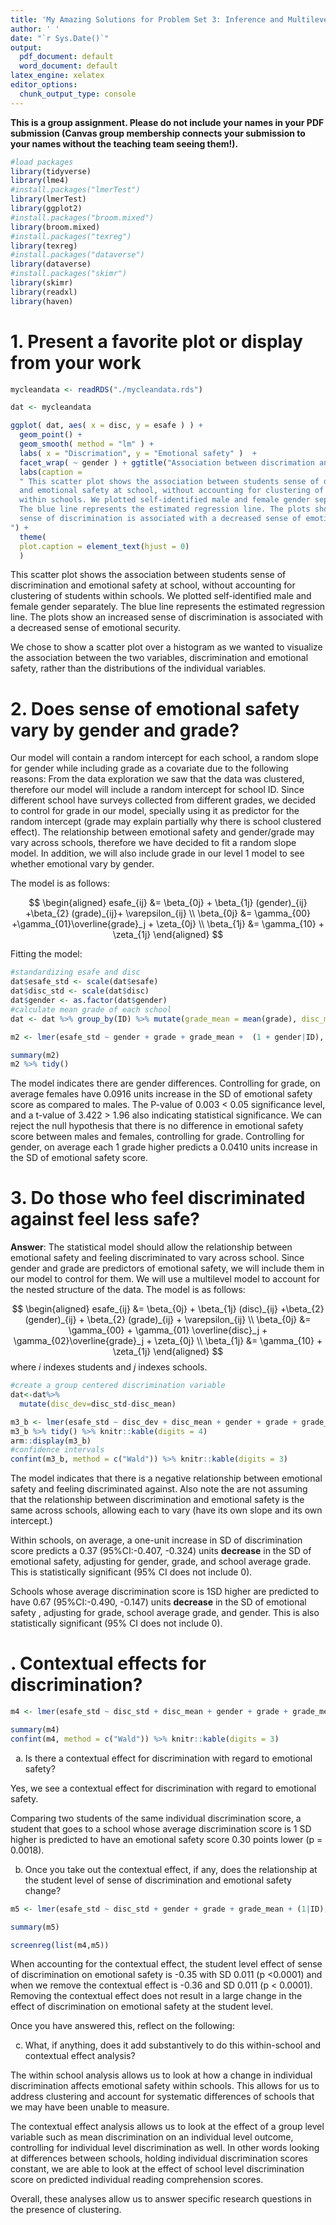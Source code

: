 ```yaml
---
title: 'My Amazing Solutions for Problem Set 3: Inference and Multilevel Modeling'
author: ' '
date: "`r Sys.Date()`"
output:
  pdf_document: default
  word_document: default
latex_engine: xelatex
editor_options:
  chunk_output_type: console
---
```


**This is a group assignment. Please do not include your names in your PDF submission (Canvas group membership connects your submission to your names without the teaching team seeing them!).**

\begin{center}
\huge ~ The Problems ~
\end{center}

```r

#load packages
library(tidyverse)
library(lme4)
#install.packages("lmerTest")
library(lmerTest)
library(ggplot2)
#install.packages("broom.mixed")
library(broom.mixed)
#install.packages("texreg")
library(texreg)
#install.packages("dataverse")
library(dataverse)
#install.packages("skimr")
library(skimr)
library(readxl)
library(haven)

```

1. Present a favorite plot or display from your work
====================================================================== 
 
```r
mycleandata <- readRDS("./mycleandata.rds")

dat <- mycleandata

ggplot( dat, aes( x = disc, y = esafe ) ) +
  geom_point() +
  geom_smooth( method = "lm" ) +
  labs( x = "Discrimation", y = "Emotional safety" )  +
  facet_wrap( ~ gender ) + ggtitle("Association between discrimation and emotional safety by gender") +
  labs(caption = 
  " This scatter plot shows the association between students sense of discrimination
  and emotional safety at school, without accounting for clustering of students
  within schools. We plotted self-identified male and female gender separately.
  The blue line represents the estimated regression line. The plots show an increased
  sense of discrimination is associated with a decreased sense of emotional security.
") +
  theme(
  plot.caption = element_text(hjust = 0)
  )

```

This scatter plot shows the association between students sense of discrimination and emotional safety at school, without accounting for clustering of students within schools. We plotted self-identified male and female gender separately. The blue line represents the estimated regression line. The plots show an increased sense of discrimination is associated with a decreased sense of emotional security.

We chose to show a scatter plot over a histogram as we wanted to visualize the association between the two variables, discrimination and emotional safety, rather than the distributions of the individual variables. 

\newpage

2. Does sense of emotional safety vary by gender and grade?
======================================================================
Our model will contain a random intercept for each school, a random slope for gender while including grade as a covariate due to the following reasons: 
From the data exploration we saw that the data was clustered, therefore our model will include a random intercept for school ID. Since different school have surveys collected from different grades, we decided to control for grade in our model, specially using it as predictor for the random intercept (grade may explain partially why there is school clustered effect). The relationship between emotional safety and gender/grade may vary across schools, therefore we have decided to fit a random slope model. In addition, we will also include grade in our level 1 model to see whether emotional vary by gender. 

The model is as follows:

$$
\begin{aligned}
esafe_{ij} &= \beta_{0j} + \beta_{1j} (gender)_{ij} +\beta_{2} (grade)_{ij}+ \varepsilon_{ij} \\
\beta_{0j} &= \gamma_{00} +\gamma_{01}\overline{grade}_j + \zeta_{0j} \\
\beta_{1j} &= \gamma_{10} + \zeta_{1j}
\end{aligned}
$$

Fitting the model: 
```r
#standardizing esafe and disc
dat$esafe_std <- scale(dat$esafe)
dat$disc_std <- scale(dat$disc)
dat$gender <- as.factor(dat$gender)
#calculate mean grade of each school 
dat <- dat %>% group_by(ID) %>% mutate(grade_mean = mean(grade), disc_mean = mean(disc)) 

m2 <- lmer(esafe_std ~ gender + grade + grade_mean +  (1 + gender|ID), dat)

summary(m2)
m2 %>% tidy()
```
The model indicates there are gender differences. Controlling for grade, on average females have 0.0916 units increase in the SD of emotional safety score as compared to males. The P-value of 0.003 < 0.05 significance level, and a t-value of 3.422 > 1.96 also indicating statistical significance. We can reject the null hypothesis that there is no difference in emotional safety score between males and females, controlling for grade.  Controlling for gender, on average each 1 grade higher predicts a 0.0410 units increase in the SD of emotional safety score.

\newpage

3. Do those who feel discriminated against feel less safe?
======================================================================
**Answer**: The statistical model should allow the relationship between emotional safety and feeling discriminated to vary across school. Since gender and grade are predictors of emotional safety, we will include them in our model to control for them.
We will use a multilevel model to account for the nested structure of the data.
The model is as follows:


$$
\begin{aligned}
esafe_{ij} &= \beta_{0j} + \beta_{1j} (disc)_{ij} +\beta_{2} (gender)_{ij} + \beta_{2} (grade)_{ij} + \varepsilon_{ij} \\
\beta_{0j} &= \gamma_{00} + \gamma_{01} \overline{disc}_j + \gamma_{02}\overline{grade}_j + \zeta_{0j} \\
\beta_{1j} &= \gamma_{10} + \zeta_{1j}
\end{aligned}
$$
where $i$ indexes students and $j$ indexes schools.

```r
#create a group centered discrimination variable 
dat<-dat%>%
  mutate(disc_dev=disc_std-disc_mean)
```

```r
m3_b <- lmer(esafe_std ~ disc_dev + disc_mean + gender + grade + grade_mean + (1+disc_dev|ID), dat)
m3_b %>% tidy() %>% knitr::kable(digits = 4)
arm::display(m3_b)
#confidence intervals 
confint(m3_b, method = c("Wald")) %>% knitr::kable(digits = 3)
```
The model indicates that there is a negative relationship between emotional safety and feeling discriminated against. Also note the are not assuming that the relationship between discrimination and emotional safety is the same across schools, allowing each to vary (have its own slope and its own intercept.)

Within schools, on average, a one-unit increase in SD of discrimination score predicts a 0.37 (95%CI:-0.407, -0.324) units **decrease** in the SD of emotional safety, adjusting for gender, grade, and school average grade. This is statistically significant (95% CI does not include 0).

Schools whose average discrimination score is 1SD higher are predicted to have 0.67 (95%CI:-0.490, -0.147) units **decrease** in the SD of emotional safety , adjusting for grade, school average grade, and gender. This is also statistically significant (95% CI does not include 0).

\newpage	
4. Contextual effects for discrimination?
======================================================================
``` r

m4 <- lmer(esafe_std ~ disc_std + disc_mean + gender + grade + grade_mean + (1 |ID), dat)

summary(m4)
confint(m4, method = c("Wald")) %>% knitr::kable(digits = 3)

``` 

a) Is there a contextual effect for discrimination with regard to emotional safety?  


Yes, we see a contextual effect for discrimination with regard to emotional safety.

Comparing two students of the same individual discrimination score, a student that goes to a school whose average discrimination score is 1 SD higher is predicted to have an emotional safety score 0.30 points lower (p = 0.0018).


b) Once you take out the contextual effect, if any, does the relationship at the student level of sense of discrimination and emotional safety change?  

```r
m5 <- lmer(esafe_std ~ disc_std + gender + grade + grade_mean + (1|ID), dat)

summary(m5)
```


```r
screenreg(list(m4,m5))
```

When accounting for the contextual effect, the student level effect of sense of discrimination on emotional safety is -0.35 with SD 0.011 (p <0.0001) and when we remove the contextual effect is -0.36 and SD 0.011 (p < 0.0001). Removing the contextual effect does not result in a large change in the effect of discrimination on emotional safety at the student level. 

Once you have answered this, reflect on the following:  

c) What, if anything, does it add substantively to do this within-school and contextual effect analysis?  

The within school analysis allows us to look at how a change in individual discrimination affects emotional safety within schools. This allows for us to address clustering and account for systematic differences of schools that we may have been unable to measure. 

The contextual effect analysis allows us to look at the effect of a group level variable such as mean discrimination on an individual level outcome, controlling for individual level discrimination as well. In other words looking at differences between schools, holding individual discrimination scores constant, we are able to look at the effect of school level discrimination score on predicted individual reading comprehension scores. 

Overall, these analyses allow us to answer specific research questions in the presence of clustering. 
